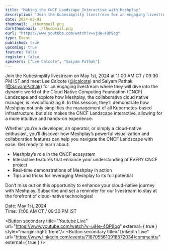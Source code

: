 ---
title: "Making the CNCF Landscape Interactive with Meshplay"
description: "Join the Kubesimplify livestream for an engaging livestream where we dive into the dynamic world of the Cloud Native Computing Foundation (CNCF) Landscape and explore how Meshplay, the collaborative cloud native manager, is revolutionizing it. In this session, we’ll demonstrate how Meshplay not only simplifies the management of all Kubernetes-based infrastructure, but also makes the CNCF Landscape interactive, allowing for a more intuitive and hands-on experience."
date: 2024-05-01
thumbnail: ./thumbnail.png
darkthumbnail: ./thumbnail.png
eurl: "https://www.youtube.com/watch?v=ujHe-4QP9og"
type: Event
published: true
upcoming: true
feature: false
register: false
speakers: ["Lee Calcote", "Saiyam Pathak"]
---



Join the Kubesimplify livestream on May 1st, 2024 at 11:00 AM CT / 09:30 PM IST and meet Lee Calcote (<a href="https://twitter.com/lcalcote">@lcalcote</a>) and Saiyam Pathak (<a href="https://twitter.com/SaiyamPathak">@SaiyamPathak</a>) for an engaging livestream where they will dive into the dynamic world of the Cloud Native Computing Foundation (CNCF) Landscape and explore how Meshplay, the collaborative cloud native manager, is revolutionizing it. In this session, they’ll demonstrate how Meshplay not only simplifies the management of all Kubernetes-based infrastructure, but also makes the CNCF Landscape interactive, allowing for a more intuitive and hands-on experience.

Whether you’re a developer, an operator, or simply a cloud-native enthusiast, you’ll discover how Meshplay’s powerful visualization and collaboration features can help you navigate the CNCF Landscape with ease. Get ready to learn about:
- Meshplay’s role in the CNCF ecosystem
- Interactive features that enhance your understanding of EVERY CNCF project
- Real-time demonstrations of Meshplay in action
- Tips and tricks for leveraging Meshplay to its full potential


Don’t miss out on this opportunity to enhance your cloud-native journey with Meshplay. Subscribe and set a reminder for our livestream to stay at the forefront of cloud-native technologies!

<div class="flex-row">
  <p>
    Date: May 1st, 2024<br />
    Time: 11:00 AM CT / 09:30 PM IST
  </p>

  <Button secondary title="Youtube Live" url="https://www.youtube.com/watch?v=ujHe-4QP9og" external={ true } style="margin-right: 1rem"/>
  <Button secondary title="LinkedIn Live" url="https://www.linkedin.com/events/7187055610918572034/comments/" external={ true } />
</div>



